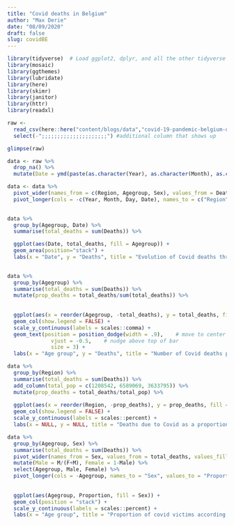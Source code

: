 ```yaml
---
title: "Covid deaths in Belgium"
author: "Max Derie"
date: "08/09/2020"
draft: false
slug: covidBE
---
```


```r
library(tidyverse)  # Load ggplot2, dplyr, and all the other tidyverse packages
library(mosaic)
library(ggthemes)
library(lubridate)
library(here)
library(skimr)
library(janitor)
library(httr)
library(readxl)
```


```r

raw <- 
  read_csv(here::here("content/blogs/data","covid-19-pandemic-belgium-deaths-agesexdate.csv")) %>% 
  select(-";;;;;;;;;;;;;;;;;;;;;") #additional column that shows up

glimpse(raw)

```


```r
data <- raw %>%
  drop_na() %>%  
  mutate(Date = ymd(paste(as.character(Year), as.character(Month), as.character(Day))))

data <- data %>% 
  pivot_wider(names_from = c(Region, Agegroup, Sex), values_from = Deaths, values_fill = 0) %>% #pivot wider to add missing values (need one for each combination of sex, region, age group and date)
  pivot_longer(cols = -c(Year, Month, Day, Date), names_to = c("Region", "Agegroup", "Sex"), names_sep = "_", values_to = "Deaths") #convert back to long format
  
```

```r

data %>% 
  group_by(Agegroup, Date) %>% 
  summarise(total_deaths = sum(Deaths)) %>% 

  ggplot(aes(Date, total_deaths, fill = Agegroup)) +
  geom_area(position="stack") +
  labs(x = "Date", y = "Deaths", title = "Evolution of Covid deaths throughout the evolution of the pandemic")
  
```
```r
data %>% 
  group_by(Agegroup) %>% 
  summarise(total_deaths = sum(Deaths)) %>%
  mutate(prop_deaths = total_deaths/sum(total_deaths)) %>% 
  
  
  ggplot(aes(x = reorder(Agegroup, -total_deaths), y = total_deaths, fill = Agegroup, label = scales::percent(prop_deaths))) + 
  geom_col(show.legend = FALSE) + 
  scale_y_continuous(labels = scales::comma) +
  geom_text(position = position_dodge(width = .9),    # move to center of bars
              vjust = -0.5,    # nudge above top of bar
              size = 3) + 
  labs(x = "Age group", y = "Deaths", title = "Number of Covid deaths per age group")
```

```r
data %>% 
  group_by(Region) %>% 
  summarise(total_deaths = sum(Deaths)) %>% 
  add_column(total_pop = c(1208542, 6589069, 3633795)) %>% 
  mutate(prop_deaths = total_deaths/total_pop) %>% 
  
  ggplot(aes(x = reorder(Region, -prop_deaths), y = prop_deaths, fill = Region)) + 
  geom_col(show.legend = FALSE) + 
  scale_y_continuous(labels = scales::percent) +
  labs(x = NULL, y = NULL, title = "Deaths due to Covid as a proportion of regional population")

```
```r
data %>% 
  group_by(Agegroup, Sex) %>% 
  summarise(total_deaths = sum(Deaths)) %>% 
  pivot_wider(names_from = Sex, values_from = total_deaths, values_fill = 0) %>% 
  mutate(Male = M/(F+M), Female = 1-Male) %>% 
  select(Agegroup, Male, Female) %>% 
  pivot_longer(cols = -Agegroup, names_to = "Sex", values_to = "Proportion") %>% 
  
  
  ggplot(aes(Agegroup, Proportion, fill = Sex)) +
  geom_col(position = "stack") + 
  scale_y_continuous(labels = scales::percent) + 
  labs(x = "Age group", title = "Proportion of covid victims according to sex and age")
```

